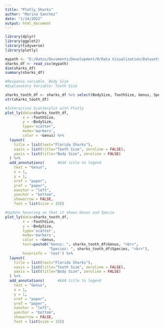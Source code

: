 ```yaml
---
title: "Plotly_Sharks"
author: "Marina Sanchez"
date: "1/14/2022"
output: html_document
---
```


```r
library(dplyr)
library(ggplot2)
library(tidyverse)
library(plotly)

mypath <- "D:/Datos/Documents/Development/R/Data Visualization/Datasets/SharksClean.csv"
sharks_df <- read_csv(mypath)
dim(sharks_df)
summary(sharks_df)

#Response variable_ Body Size
#Explanatory Variable: Tooth Size

sharks_tooth_df <- sharks_df %>% select(BodySize, ToothSize, Genus, Species) %>% drop_na()
str(sharks_tooth_df)

#Interactive Scatterplot with Plotly
plot_ly(data=sharks_tooth_df, 
        x = ~ToothSize, 
        y = ~BodySize,
        type='scatter', 
        mode='markers', 
        color = ~Genus) %>%
  layout(
    title = list(text="Florida Sharks"),
    xaxis = list(title="Tooth Size", zeroline = FALSE),
    yaxis = list(title="Body Size", zeroline = FALSE)
  ) %>%
  add_annotations(      #Add title to legend
    text = "Genus",
    x = 1,
    y = 1,
    xref = "paper",
    yref = "paper",
    xanchor = "left",
    yanchor = "bottom",
    showarrow = FALSE,
    font = list(size = 15))

```
```r
#Update hovering so that it shows Genus and Specie
plot_ly(data=sharks_tooth_df, 
        x = ~ToothSize, 
        y = ~BodySize,
        type='scatter', 
        mode='markers', 
        color = ~Genus,
        text=paste0("Genus: ", sharks_tooth_df$Genus, "<br>",
                    "Species: ", sharks_tooth_df$Species, "<br>"),
        hoverinfo = 'text') %>%
  layout(
    title = list(text="Florida Sharks"),
    xaxis = list(title="Tooth Size", zeroline = FALSE),
    yaxis = list(title="Body Size", zeroline = FALSE)
  ) %>%
  add_annotations(      #Add title to legend
    text = "Genus",
    x = 1,
    y = 1,
    xref = "paper",
    yref = "paper",
    xanchor = "left",
    yanchor = "bottom",
    showarrow = FALSE,
    font = list(size = 15))

```


